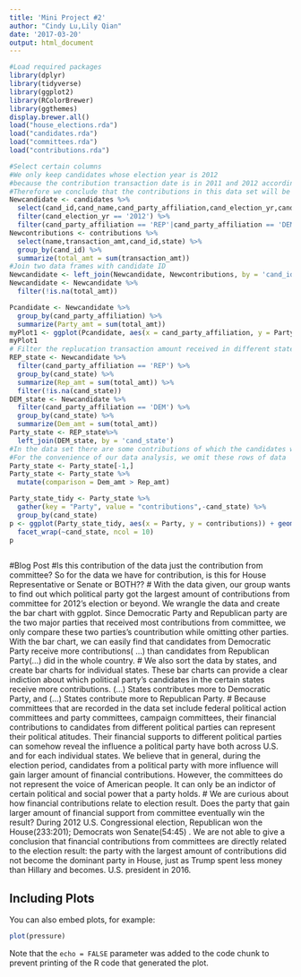 ```yaml
---
title: 'Mini Project #2'
author: "Cindy Lu,Lily Qian"
date: '2017-03-20'
output: html_document
---
```


```r
#Load required packages
library(dplyr)
library(tidyverse)
library(ggplot2)
library(RColorBrewer)
library(ggthemes)
display.brewer.all()
load("house_elections.rda")
load("candidates.rda")
load("committees.rda")
load("contributions.rda")

```


```r
#Select certain columns
#We only keep candidates whose election year is 2012
#because the contribution transaction date is in 2011 and 2012 according to the contributions data table 
#Therefore we conclude that the contributions in this data set will be most possibily directed to 2012's election or elections above 2012 
Newcandidate <- candidates %>%
  select(cand_id,cand_name,cand_party_affiliation,cand_election_yr,cand_state) %>%
  filter(cand_election_yr == '2012') %>%
  filter(cand_party_affiliation == 'REP'|cand_party_affiliation == 'DEM' )
Newcontributions <- contributions %>%
  select(name,transaction_amt,cand_id,state) %>%
  group_by(cand_id) %>%
  summarize(total_amt = sum(transaction_amt))
#Join two data frames with candidate ID
Newcandidate <- left_join(Newcandidate, Newcontributions, by = 'cand_id') 
Newcandidate <- Newcandidate %>%
  filter(!is.na(total_amt))

Pcandidate <- Newcandidate %>%
  group_by(cand_party_affiliation) %>%
  summarize(Party_amt = sum(total_amt))
myPlot1 <- ggplot(Pcandidate, aes(x = cand_party_affiliation, y = Party_amt)) + geom_bar(stat = "identity", width = 0.3) + scale_fill_brewer(palette = 'Oranges')
myPlot1
# Filter the replucation transaction amount received in different states
REP_state <- Newcandidate %>%
  filter(cand_party_affiliation == 'REP') %>%
  group_by(cand_state) %>%
  summarize(Rep_amt = sum(total_amt)) %>%
  filter(!is.na(cand_state))
DEM_state <- Newcandidate %>%
  filter(cand_party_affiliation == 'DEM') %>%
  group_by(cand_state) %>%
  summarize(Dem_amt = sum(total_amt))
Party_state <- REP_state%>%
  left_join(DEM_state, by = 'cand_state')
#In the data set there are some contributions of which the candidates who received do not indicate the states they represent 
#For the convenience of our data analysis, we omit these rows of data   
Party_state <- Party_state[-1,]
Party_state <- Party_state %>%
  mutate(comparison = Dem_amt > Rep_amt)

Party_state_tidy <- Party_state %>%
  gather(key = "Party", value = "contributions",-cand_state) %>%
  group_by(cand_state)
p <- ggplot(Party_state_tidy, aes(x = Party, y = contributions)) + geom_bar(stat = 'identity') +
  facet_wrap(~cand_state, ncol = 10)
p
  
```
#Blog Post 
#Is this contribution of the data just the contribution from committee? 
So for the data we have for contribution, is this for House Representative or Senate or BOTH??
#   With the data given, our group wants to find out which political party got the largest amount of contributions from committee for 2012's election or beyond. We wrangle the data and create the bar chart with ggplot. Since Democratic Party and Republican party are the two major parties that received most contributions from committee, we only compare these two parties's countribution while omitting other parties. With the bar chart, we can easily find that candidates from Democratic Party receive more contributions( ...) than candidates from Republican Party(...) did in the whole country. 
#   We also sort the data by states, and create bar charts for individual states. These bar charts can provide a clear indiction about which political party's candidates in the certain states receive more contributions. (…) States contributes more to Democratic Party, and (…) States contribute more to Republican Party. 
#  Because committees that are recorded in the data set include federal political action committees and party committees, campaign committees, their financial contributions to candidates from different political parties can represent their political atitudes. Their financial supports to different political parties can somehow reveal the influence a political party have both across U.S. and for each individual states. We believe that in general, during the election period, candidates from a political party with more influence will gain larger amount of financial contributions. However, the committees do not represent the voice of American people. It can only be an indictor of certain political and social power that a party holds. 
# 	We are curious about how financial contributions relate to election result. Does the party that gain larger amount of financial support from committee eventually win the result? During 2012 U.S. Congressional election, Republican won the House(233:201); Democrats won Senate(54:45) . We are not able to give a conclusion that financial contributions from committees are directly related to the election result: the party with the largest amount of contributions did not become the dominant party in House, just as Trump spent less money than Hillary and becomes. U.S. president in 2016. 

## Including Plots

You can also embed plots, for example:

```r
plot(pressure)
```

Note that the `echo = FALSE` parameter was added to the code chunk to prevent printing of the R code that generated the plot.
